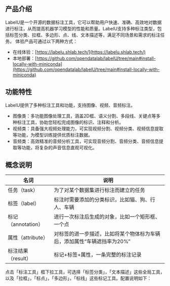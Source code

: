 ## 产品介绍

LabelU是一个开源的数据标注工具，它可以帮助用户快速、准确、高效地对数据进行标注，从而提高机器学习模型的性能和质量。LabelU支持多种标注类型，包括标签分类、拉框、多边形、点、线、文本描述等，满足不同场景和需求的标注任务。
体验产品可通过以下两种方式：
- 在线体验：[https://labelu.shlab.tech/](https://labelu.shlab.tech/)
- 本地部署：[https://github.com/opendatalab/labelU/tree/main#install-locally-with-miniconda](https://github.com/opendatalab/labelU/tree/main#install-locally-with-miniconda)

## 功能特性

LabelU提供了多种标注工具和功能，支持图像、视频、音频标注。

- 图像类：多功能图像处理工具，涵盖2D框、语义分割、多段线、关键点等多种标注工具，协助您轻松完成图像的标识、注释和分析。
- 视频类：具备强大视频处理能力，可实现视频分割、视频分类、视频信息提取等功能，为模型训练提供优质标注数据。
- 音频类：高效精准的音频分析工具，可实现音频分割、音频分类、音频信息提取等功能，将复杂的声音信息直观可视化。

## 概念说明

<table>
  <thead>
    <tr>
      <th>名词</th>
      <th>说明</th>
    </tr>
  </thead>
  <tbody>
    <tr>
      <td style={{ whiteSpace: 'nowrap' }}>任务（task）</td>
      <td>为了对某个数据集进行标注而建立的任务</td>
    </tr>
    <tr>
      <td style={{ whiteSpace: 'nowrap' }}>标签（label）</td>
      <td>标注时需要添加的分类标识，比如猫、狗、行人、车辆</td>
    </tr>
    <tr>
      <td style={{ whiteSpace: 'nowrap' }}>标记（annotation）</td>
      <td>进行一次标注后生成的对象，比如一个矩形框、一个点</td>
    </tr>
    <tr>
      <td style={{ whiteSpace: 'nowrap' }}>属性（attribute）</td>
      <td>对标签的进一步描述，比如将某个物体标为车辆后，添加属性“车辆遮挡率为20%”</td>
    </tr>
    <tr>
      <td style={{ whiteSpace: 'nowrap' }}>标注结果（result）</td>
      <td>标记+标签+属性，一条完整的标注记录</td>
    </tr>
  </tbody>
</table>

点击「标注工具」框下拉工具，可选择「标签分类」，「文本描述」这些全局工具，以及「拉框」，「标点」，「多边形」，「标线」这些标记工具。配置说明如下：
